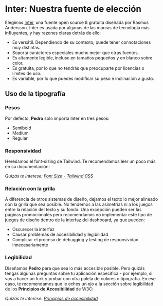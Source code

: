 
<Meta title="Fundamentals/Tipografia"/>

# Inter: Nuestra fuente de elección

Elegimos [Inter](https://fonts.google.com/specimen/Inter?query=inter), una fuente open source & gratuita diseñada por Rasmus Andersson. Inter es usada por algunas de las marcas de tecnología más influyentes, y hay razones claras detrás de ello:

- Es versátil. Dependiendo de su contexto, puede tener connotaciones muy distintas.
- Soporta carácteres especiales mucho mejor que otras fuentes.
- Es altamente legible, incluso en tamaños pequeños y en blanco sobre color.
- Es gratuita, por lo que no tendrás que preocuparte por licencias o límites de uso.
- Es variable, por lo que puedes modificar su peso e inclinación a gusto.

## Uso de la tipografía

### Pesos

Por defecto, **Pedro** sólo importa Inter en tres pesos:

- Semibold
- Medium
- Regular

### Responsividad

Heredamos el font-sizing de Tailwind. Te recomendamos leer un poco más en su documentación:

*Quizás te interese: [Font Size - Tailwind CSS](https://tailwindcss.com/docs/font-size)*

### Relación con la grilla

A diferencia de otros sistemas de diseño, dejamos el texto lo mejor alineado con la grilla que sea posible. No tendemos a las asimetrías ni a los juegos entre la relación del texto y su fondo. Una excepción pueden ser las páginas promocionales pero recomendamos no implementar este tipo de juegos de diseño dentro de la interfaz del dashboard, ya que pueden:

- Oscurecer la interfaz
- Causar problemas de accesibilidad y legibilidad
- Complicar el proceso de debugging y testing de responsividad innecesariamente

### Legibilidad

Diseñamos **Pedro** para que sea lo más accesible posible. Pero quizás tengas algunas preguntas sobre tu aplicación específica - por ejemplo, si vas a hacer un fork y probar con otra paleta de colores o tipografía. En ese caso, te recomendamos que le eches un ojo a la sección sobre legibilidad de los **Principios de Accesibilidad** de W3C:

*Quizás te interese: [Principios de accesibilidad](https://www.w3.org/WAI/fundamentals/accessibility-principles/es)*